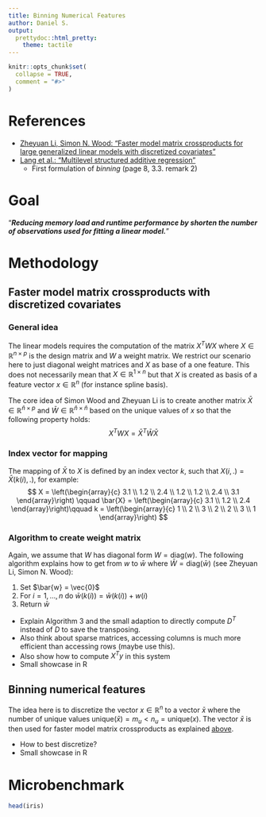 ```yaml
---
title: Binning Numerical Features
author: Daniel S.
output:
  prettydoc::html_pretty:
    theme: tactile
---
```


```r
knitr::opts_chunk$set(
  collapse = TRUE,
  comment = "#>"
)
```


# References

- [Zheyuan Li, Simon N. Wood: "Faster model matrix crossproducts for large generalized linear models with discretized covariates"](https://link.springer.com/content/pdf/10.1007/s11222-019-09864-2.pdf)
- [Lang et al.: "Multilevel structured additive regression"](https://link.springer.com/article/10.1007/s11222-012-9366-0)
    - First formulation of _binning_ (page 8, 3.3. remark 2)


# Goal

"___Reducing memory load and runtime performance by shorten the number of observations used for fitting a linear model.___"


# Methodology

## Faster model matrix crossproducts with discretized covariates

### General idea

The linear models requires the computation of the matrix $X^TWX$ where $X\in\mathbb{R}^{n\times p}$ is the design matrix and $W$ a weight matrix. We restrict our scenario here to just diagonal weight matrices and $X$ as base of a one feature. This does not necessarily mean that $X\in\mathbb{R}^{1\times n}$ but that $X$ is created as basis of a feature vector $x\in \mathbb{R}^n$ (for instance spline basis).

The core idea of Simon Wood and Zheyuan Li is to create another matrix $\bar{X}\in\mathbb{R}^{\bar{n}\times p}$ and $\bar{W}\in\mathbb{R}^{\bar{n}\times\bar{n}}$ based on the unique values of $x$ so that the following property holds:
$$
X^TWX = \bar{X}^T\bar{W}\bar{X}
$$

### Index vector for mapping

The mapping of $\bar{X}$ to $X$ is defined by an index vector $k$, such that $X(i,.) = \bar{X}(k(i), .)$, for example:
$$
X = \left(\begin{array}{c}
3.1 \\ 1.2 \\ 2.4 \\ 1.2 \\ 1.2 \\ 2.4 \\ 3.1
\end{array}\right) \qquad \bar{X} = \left(\begin{array}{c}
3.1 \\ 1.2 \\ 2.4
\end{array}\right)\qquad k = \left(\begin{array}{c}
1 \\ 2 \\ 3 \\ 2 \\ 2 \\ 3 \\ 1
\end{array}\right)
$$

### Algorithm to create weight matrix

Again, we assume that $W$ has diagonal form $W = \text{diag}(w)$. The following algorithm explains how to get from $w$ to $\bar{w}$ where $\bar{W} = \text{diag}(\bar{w})$ (see Zheyuan Li, Simon N. Wood):

1. Set $\bar{w} = \vec{0}$
1. For $i = 1, \dots, n$ do $\bar{w}(k(i)) = \bar{w}(k(i)) + w(i)$
1. Return $\bar{w}$


- Explain Algorithm 3 and the small adaption to directly compute $D^T$ instead of $D$ to save the transposing.
- Also think about sparse matrices, accessing columns is much more efficient than accessing rows (maybe use this).
- Also show how to compute $X^Ty$ in this system
- Small showcase in R

## Binning numerical features

The idea here is to discretize the vector $x\in\mathbb{R}^n$ to a vector $\bar{x}$ where the number of unique values $\text{unique}(\bar{x}) = m_u < n_u = \text{unique}(x)$. The vector $\bar{x}$ is then used for faster model matrix crossproducts as explained [above](#faster-model-matrix-crossproducts-with-discretized-covariates).

- How to best discretize?
- Small showcase in R

# Microbenchmark

```r
head(iris)
```

